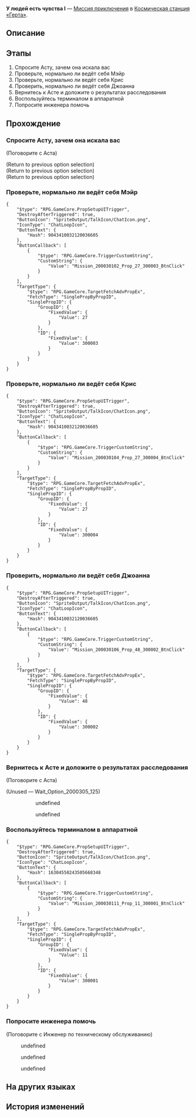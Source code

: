 {{Дополнить|Диалоги.}}
{{Миссия Инфобокс
|id              = 2000301
|Название        = 
|Изображение     = Миссия Освоения У людей есть чувства I.png
|Тип             = Миссия приключения
|События         = 
|Глава           = 
|Условия         = 
* Завершена [[Миссия приключения]] ''[[Дорога возрождения]]''
* Завершена [[Миссия Освоения]] ''[[Долгое ожидание лезвия клинка]]''
* Достигните [[Уровень Освоения|Уровня Освоения]] 11
|Персонажи       = Аста; Джоанна; Инженер по техническому обслуживанию; Исследователь Отдела откровений; Крис; Мэйр; Первопроходец; Спокойный исследователь из Отдела медицины; Удивлённый исследователь Отдела прикладных искусств
|СтартЛокация    = Главная контрольная зона
|Мир             = Космическая станция «Герта»
|Локации         = Главная контрольная зона
|Предыдущая      = Дорога возрождения
|Следующая       = У людей есть чувства II
|Награды         = Опыт Освоения*100; Звёздный нефрит*30; Журнал приключений*2; Hertareum*50; Кредиты*5 000
}}
'''У людей есть чувства I''' — [[Миссия приключения]] в [[Космическая станция «Герта»]].

==Описание==
{{Описание|Диковина под названием Ракушка-смешнявка поражена мем-вирусом и теперь распространяет по космической станции демотивирующие высказывания. Аста просит вас найти источник вируса.<br />Вы проверяете историю поиска Мэйр и понимаете, что она просто невинная любительница кошек.}}

==Этапы==
# Спросите Асту, зачем она искала вас
# Проверьте, нормально ли ведёт себя Мэйр
# Проверьте, нормально ли ведёт себя Крис
# Проверить, нормально ли ведёт себя Джоанна
# Вернитесь к Асте и доложите о результатах расследования
# Воспользуйтесь терминалом в аппаратной
# Попросите инженера помочь

==Прохождение==
{{Дополнить}}

===Спросите Асту, зачем она искала вас===
{{Описание миссии|локация=Главная контрольная зона|Диковина под названием Ракушка-смешнявка поражена мем-вирусом и теперь распространяет по космической станции демотивирующие высказывания. Аста просит вас найти источник вируса.<br />Кто из троих подозреваемых стоит за этим фарсом?}}
{{Диалог Начало}}

;(Поговорите с Аста)
<!--Unknown TalkSentence: 200030103-->
;(Return to previous option selection)
;(Return to previous option selection)
;(Return to previous option selection)
{{Диалог Конец}}

===Проверьте, нормально ли ведёт себя Мэйр===
{{Диалог Начало}}
:<!--0.5-second delay-->
<pre>{
	"$type": "RPG.GameCore.PropSetupUITrigger",
	"DestroyAfterTriggered": true,
	"ButtonIcon": "SpriteOutput/TalkIcon/ChatIcon.png",
	"IconType": "ChatLoopIcon",
	"ButtonText": {
		"Hash": 9043410032120036605
	},
	"ButtonCallback": [
		{
			"$type": "RPG.GameCore.TriggerCustomString",
			"CustomString": {
				"Value": "Mission_200030102_Prop_27_300003_BtnClick"
			}
		}
	],
	"TargetType": {
		"$type": "RPG.GameCore.TargetFetchAdvPropEx",
		"FetchType": "SinglePropByPropID",
		"SinglePropID": {
			"GroupID": {
				"FixedValue": {
					"Value": 27
				}
			},
			"ID": {
				"FixedValue": {
					"Value": 300003
				}
			}
		}
	}
}</pre>
{{Диалог Конец}}

===Проверьте, нормально ли ведёт себя Крис===
{{Диалог Начало}}
:<!--0.5-second delay-->
<pre>{
	"$type": "RPG.GameCore.PropSetupUITrigger",
	"DestroyAfterTriggered": true,
	"ButtonIcon": "SpriteOutput/TalkIcon/ChatIcon.png",
	"IconType": "ChatLoopIcon",
	"ButtonText": {
		"Hash": 9043410032120036605
	},
	"ButtonCallback": [
		{
			"$type": "RPG.GameCore.TriggerCustomString",
			"CustomString": {
				"Value": "Mission_200030104_Prop_27_300004_BtnClick"
			}
		}
	],
	"TargetType": {
		"$type": "RPG.GameCore.TargetFetchAdvPropEx",
		"FetchType": "SinglePropByPropID",
		"SinglePropID": {
			"GroupID": {
				"FixedValue": {
					"Value": 27
				}
			},
			"ID": {
				"FixedValue": {
					"Value": 300004
				}
			}
		}
	}
}</pre>
{{Диалог Конец}}

===Проверить, нормально ли ведёт себя Джоанна===
{{Диалог Начало}}
:<!--0.5-second delay-->
<pre>{
	"$type": "RPG.GameCore.PropSetupUITrigger",
	"DestroyAfterTriggered": true,
	"ButtonIcon": "SpriteOutput/TalkIcon/ChatIcon.png",
	"IconType": "ChatLoopIcon",
	"ButtonText": {
		"Hash": 9043410032120036605
	},
	"ButtonCallback": [
		{
			"$type": "RPG.GameCore.TriggerCustomString",
			"CustomString": {
				"Value": "Mission_200030106_Prop_48_300002_BtnClick"
			}
		}
	],
	"TargetType": {
		"$type": "RPG.GameCore.TargetFetchAdvPropEx",
		"FetchType": "SinglePropByPropID",
		"SinglePropID": {
			"GroupID": {
				"FixedValue": {
					"Value": 48
				}
			},
			"ID": {
				"FixedValue": {
					"Value": 300002
				}
			}
		}
	}
}</pre>
<!--Unknown TalkSentence: 200030213-->
<!--Unknown TalkSentence: 200030214-->
<!--Unknown TalkSentence: 200030215-->
<!--Unknown TalkSentence: 200030316-->
<!--Unknown TalkSentence: 200030317-->
<!--Unknown TalkSentence: 200030414-->
<!--Unknown TalkSentence: 200030415-->
{{Диалог Конец}}

===Вернитесь к Асте и доложите о результатах расследования===
{{Описание миссии|локация=Главная контрольная зона|Опросив троих подозреваемых, вы отмечаете про себя что-то неправильное в их поведении, а потом возвращаетесь к Асте. Но обдумывав всё, вы задаётесь вопросом: действительно ли это поможет определить того, кто заражён?}}
{{Диалог Начало}}

;(Поговорите с Аста)
<!--Unknown TalkSentence: 200030503-->
<!--Unknown TalkSentence: 200030508-->
<!--Unknown TalkSentence: 200030509-->
;(Unused &mdash; Wait_Option_2000305_125)
::{{Диалог|Стрелка}} undefined
::{{Диалог|Стрелка}} undefined
<!--Unknown TalkSentence: 200030505-->
:<!--Unknown TalkSentence: 200030508-->
:<!--Unknown TalkSentence: 200030509-->
{{Диалог Конец}}

===Воспользуйтесь терминалом в аппаратной===
{{Описание миссии|локация=Зона поддержки|Основываясь на результатах расследования, вы с Астой не можете сказать, кто заражён. Находясь в безвыходном положении, Аста временно открывает для вас терминал, в котором можно проверить данные обо всех, кто находится на космической станции...}}
{{Диалог Начало}}
:<!--0.5-second delay-->
<pre>{
	"$type": "RPG.GameCore.PropSetupUITrigger",
	"DestroyAfterTriggered": true,
	"ButtonIcon": "SpriteOutput/TalkIcon/ChatIcon.png",
	"IconType": "ChatLoopIcon",
	"ButtonText": {
		"Hash": 16304550243505668348
	},
	"ButtonCallback": [
		{
			"$type": "RPG.GameCore.TriggerCustomString",
			"CustomString": {
				"Value": "Mission_200030111_Prop_11_300001_BtnClick"
			}
		}
	],
	"TargetType": {
		"$type": "RPG.GameCore.TargetFetchAdvPropEx",
		"FetchType": "SinglePropByPropID",
		"SinglePropID": {
			"GroupID": {
				"FixedValue": {
					"Value": 11
				}
			},
			"ID": {
				"FixedValue": {
					"Value": 300001
				}
			}
		}
	}
}</pre>
{{Диалог Конец}}

===Попросите инженера помочь===
{{Описание миссии|локация=Зона поддержки|Сообщение об ошибке, прыгающее на экране терминала, как будто насмехается над вами. К счастью, Аста уже пригласила инженера, который следит за работой аппаратной. Пришло время попросить его проверить терминал.}}
{{Диалог Начало}}

;(Поговорите с Инженер по техническому обслуживанию)
<!--Unknown TalkSentence: 200030605-->
<!--Unknown TalkSentence: 200030606-->
<!--Unknown TalkSentence: 200030607-->
:{{Диалог|Стрелка}} undefined
:{{Диалог|Стрелка}} undefined
:{{Диалог|Стрелка}} undefined
{{Диалог Конец}}

==На других языках==
{{На других языках
|en   = Sensitive Beings (I)
|zhs  = 人非草木•其一
|zht  = 人非草木•其一
|ja   = 人非木石・その1
|ko   = 인간은 감정의 동물•1
|es   = Seres sensibles: parte I
|fr   = Êtres sensibles (I)
|ru   = У людей есть чувства I
|th   = มนุษย์ก็มีหัวจิตหัวใจ 1
|vi   = Người Không Phải Cây Cỏ-1
|de   = Empfindsame Wesen (Teil 1)
|id   = Makhluk Berperasaan (I)
|pt   = Seres Sensitivos (I)
}}

==История изменений==
{{История изменений|2.7}}
